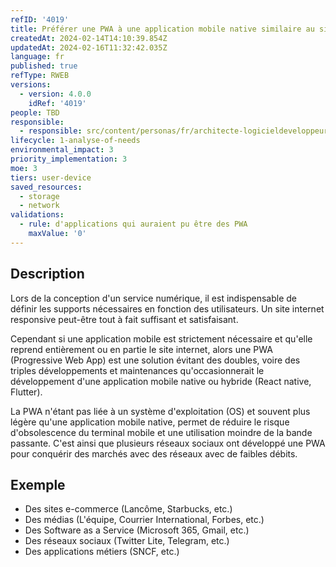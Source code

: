 ```yaml
---
refID: '4019'
title: Préférer une PWA à une application mobile native similaire au site web
createdAt: 2024-02-14T14:10:39.854Z
updatedAt: 2024-02-16T11:32:42.035Z
language: fr
published: true
refType: RWEB
versions:
  - version: 4.0.0
    idRef: '4019'
people: TBD
responsible:
  - responsible: src/content/personas/fr/architecte-logicieldeveloppeur.mdx
lifecycle: 1-analyse-of-needs
environmental_impact: 3
priority_implementation: 3
moe: 3
tiers: user-device
saved_resources:
  - storage
  - network
validations:
  - rule: d'applications qui auraient pu être des PWA
    maxValue: '0'
---
```


## Description

Lors de la conception d'un service numérique, il est indispensable de définir les supports nécessaires en fonction des utilisateurs.
Un site internet responsive peut-être tout à fait suffisant et satisfaisant.

Cependant si une application mobile est strictement nécessaire et qu'elle reprend entièrement ou en partie le site internet, alors une PWA (Progressive Web App) est une solution évitant des doubles, voire des triples développements et maintenances qu'occasionnerait le développement d'une application mobile native ou hybride (React native, Flutter).

La PWA n'étant pas liée à un système d'exploitation (OS) et souvent plus légère qu'une application mobile native, permet de réduire le risque d'obsolescence du terminal mobile et une utilisation moindre de la bande passante. C'est ainsi que plusieurs réseaux sociaux ont développé une PWA pour conquérir des marchés avec des réseaux avec de faibles débits.

## Exemple

* Des sites e-commerce (Lancôme, Starbucks, etc.)
* Des médias (L'équipe, Courrier International, Forbes, etc.)
* Des Software as a Service (Microsoft 365, Gmail, etc.)
* Des réseaux sociaux (Twitter Lite, Telegram, etc.)
* Des applications métiers (SNCF, etc.)
